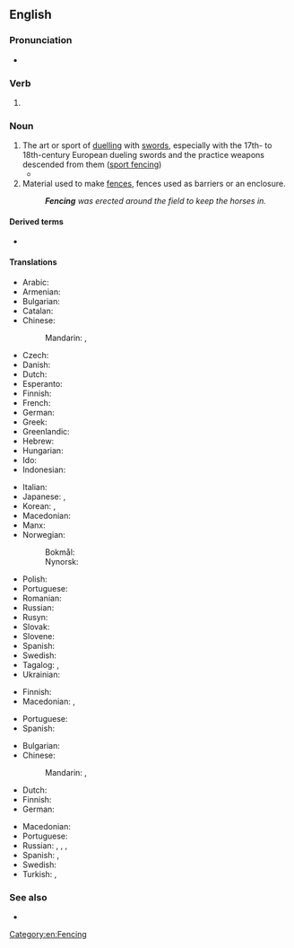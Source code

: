 ==English==
{{wikipedia}}

===Pronunciation===
* {{rhymes|ɛnsɪŋ|lang=en}}

===Verb===
{{head|en|present participle}}

# {{present participle of|fence|lang=en|nocat=1}}

===Noun===
{{en-noun|~}}

# The art or sport of [[duel]]ling with [[sword]]s, especially with the 17th- to 18th-century European dueling swords and the practice weapons descended from them ([[sport fencing]])
#* {{quote-text|lang=en|year=1973|author=Alan Dundes|title=Mother Wit from the Laughing Barrel|page=253|passage=The pair both want to touch each other, and indulge in a series of '''fencings''' and parryings in the hope of attaining their desire.}}
# Material used to make [[fence]]s, fences used as barriers or an enclosure.
#: '''''Fencing''' was erected around the field to keep the horses in.''

====Derived terms====
* {{l|en|geofencing}}

====Translations====
{{trans-top|sport}}
* Arabic: {{t|ar|مُبَارَزَة|f}}
* Armenian: {{t+|hy|սուսերամարտ}}
* Bulgarian: {{t|bg|фехто́вка|f|sc=Cyrl}}
* Catalan: {{t+|ca|esgrima}}
* Chinese:
*: Mandarin: {{t+|cmn|擊劍|sc=Hani}}, {{t+|cmn|击剑|tr=jījìan, jíjiàn|sc=Hani}}
* Czech: {{t|cs|šerm|m}}
* Danish: {{t+|da|fægtning|c}}
* Dutch: {{t+|nl|schermen}}
* Esperanto: {{t|eo|skermo}}
* Finnish: {{t+|fi|miekkailu}}
* French: {{t+|fr|escrime|f}}
* German: {{t+|de|Fechten|n}}
* Greek: {{t+|el|ξιφασκία|f}}
* Greenlandic: {{t|kl|panaanneq}}
* Hebrew: {{t+|he|סַיִף|m|tr=sayf|sc=Hebr}}
* Hungarian: {{t+|hu|vívás}}
* Ido: {{t+|io|skermo}}
* Indonesian: {{t+|id|anggar}}
{{trans-mid}}
* Italian: {{t+|it|scherma|f}}
* Japanese: {{t+|ja|フェンシング|tr=fenshingu}}, {{t+|ja|剣術|tr=けんじゅつ, kenjutsu|sc=Jpan}}
* Korean: {{t|ko|펜싱}}, {{t|ko|검술}}
* Macedonian: {{t|mk|мечува́лство|n}}
* Manx: {{t|gv|cliwederaght|f}}
* Norwegian:
*: Bokmål: {{t|nb|fekting|m|f}}
*: Nynorsk: {{t|nn|fekting|f}}
* Polish: {{t+|pl|szermierka}}
* Portuguese: {{t+|pt|esgrima|f}}
* Romanian: {{t+|ro|scrimă|f}}
* Russian: {{t+|ru|фехтова́ние|n}}
* Rusyn: {{t|rue|шаблёва́ня|f}}
* Slovak: {{t+|sk|šerm|m}}
* Slovene: {{t+|sl|sabljanje|n}}
* Spanish: {{t+|es|esgrima|f}}
* Swedish: {{t+|sv|fäktning}}
* Tagalog: {{t|tl|eskrima}}, {{t|tl|kanluraning eskrima}}
* Ukrainian: {{t|uk|фехтува́ння|f}}
{{trans-bottom}}

{{trans-top|material used to make fences}}
* Finnish: {{t|fi|[[aita]][[tarpeet]]|p}}
* Macedonian: {{t|mk|тараба|f|tr=táraba}}, {{t|mk|тараби|p|tr=tárabi}}
{{trans-mid}}
* Portuguese: {{t+|pt|cerca|f}}
* Spanish: {{t+|es|cerca}}
{{trans-bottom}}

{{trans-top|fences used as barriers or an enclosure}}
* Bulgarian: {{t|bg|загражде́ние|n|sc=Cyrl}}
* Chinese:
*: Mandarin: {{t+|cmn|圍欄|sc=Hani}}, {{t+|cmn|围栏|tr=wéilán|sc=Hani}}
* Dutch: {{t+|nl|hekwerk|n}}
* Finnish: {{t+|fi|aitaus}}
* German: {{t|de|Einzäunung|f}}
{{trans-mid}}
* Macedonian: {{t|mk|о́града|f}}
* Portuguese: {{t+|pt|cerca|f}}
* Russian: {{t+|ru|огражде́ние|n}}, {{t+|ru|загражде́ние|n}}, {{t+|ru|огра́да|f}}, {{t+|ru|забо́р|m}}
* Spanish: {{t+|es|vallado|m}}, {{t+|es|cerca|f}}
* Swedish: {{t+|sv|inhägnad}}
* Turkish: {{t+|tr|çit}}, {{t+|tr|parmaklık}}
{{trans-bottom}}

===See also===
* {{projectlink|wikipedia}}

[[Category:en:Fencing]]